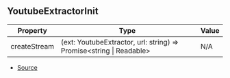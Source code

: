 ## YoutubeExtractorInit

| Property | Type | Value |
| ----------- | ----------- | ----------- |
| createStream | (ext: YoutubeExtractor, url: string) => Promise\<string \| Readable> | N/A |


- [Source](https://github.com/Androz2091/discord-player/blob/7529a33/packages/extractor/src/extractors/YoutubeExtractor.ts#L23)